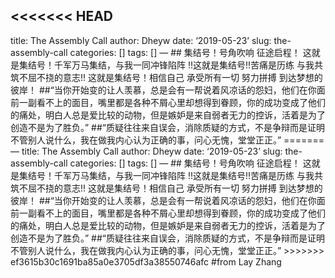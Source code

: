 <<<<<<< HEAD
---
title: The Assembly Call
author: Dheyw
date: '2019-05-23'
slug: the-assembly-call
categories: []
tags: []
---
## 集结号！号角吹响 征途启程！ 这就是集结号！千军万马集结，与我一同冲锋陷阵 !!这就是集结号!!苦痛是历练 与我共筑不屈不挠的意志!!  这就是集结号！相信自己 承受所有一切 努力拼搏 到达梦想的彼岸！
##“当你开始变的让人羡慕，总是会有一帮说着风凉话的怨妇，他们在你面前一副看不上的面目，嘴里都是各种不屑心里却想得到眷顾，你的成功变成了他们的痛处，明白人总是爱比较的动物，但是嫉妒是来自弱者无力的控诉，活着是为了创造不是为了胜负。”
##“质疑往往来自误会，消除质疑的方式，不是争辩而是证明 不管别人说什么，我在做我内心认为正确的事，问心无愧，堂堂正正。”
=======
---
title: The Assembly Call
author: Dheyw
date: '2019-05-23'
slug: the-assembly-call
categories: []
tags: []
---
## 集结号！号角吹响 征途启程！ 这就是集结号！千军万马集结，与我一同冲锋陷阵 !!这就是集结号!!苦痛是历练 与我共筑不屈不挠的意志!!  这就是集结号！相信自己 承受所有一切 努力拼搏 到达梦想的彼岸！
##“当你开始变的让人羡慕，总是会有一帮说着风凉话的怨妇，他们在你面前一副看不上的面目，嘴里都是各种不屑心里却想得到眷顾，你的成功变成了他们的痛处，明白人总是爱比较的动物，但是嫉妒是来自弱者无力的控诉，活着是为了创造不是为了胜负。”
##“质疑往往来自误会，消除质疑的方式，不是争辩而是证明 不管别人说什么，我在做我内心认为正确的事，问心无愧，堂堂正正。”
>>>>>>> ef3615b30c1691ba85a0e3705df3a38550746afc
#from Lay Zhang